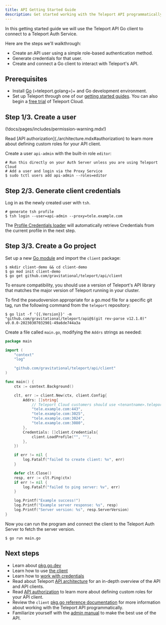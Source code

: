 ```yaml
---
title: API Getting Started Guide
description: Get started working with the Teleport API programmatically using Go.
---
```


In this getting started guide we will use the Teleport API Go client to connect
to a Teleport Auth Service.

Here are the steps we'll walkthrough:

- Create an API user using a simple role-based authentication method.
- Generate credentials for that user.
- Create and connect a Go client to interact with Teleport's API.

## Prerequisites

- Install [Go](https://golang.org/doc/install) (=teleport.golang=)+ and Go development environment.
- Set up Teleport through one of our [getting started guides](../try-out-teleport/introduction.mdx). You can also begin a [free trial](https://goteleport.com/signup/) of Teleport Cloud.

## Step 1/3. Create a user

(!docs/pages/includes/permission-warning.mdx!)

<Admonition type="tip" title="Tip">
  Read [API authorization](./architecture.mdx#authorization) to learn more about defining custom roles for your API client.
</Admonition>

Create a user `api-admin` with the built-in role `editor`:

```code
# Run this directly on your Auth Server unless you are using Teleport Cloud
# Add a user and login via the Proxy Service
$ sudo tctl users add api-admin --roles=editor
```

## Step 2/3. Generate client credentials

Log in as the newly created user with `tsh`.

```code
# generate tsh profile
$ tsh login --user=api-admin --proxy=tele.example.com
```

The [Profile Credentials loader](https://pkg.go.dev/github.com/gravitational/teleport/api/client#LoadProfile)
will automatically retrieve Credentials from the current profile in the next step.

## Step 3/3. Create a Go project

Set up a new [Go module](https://golang.org/doc/tutorial/create-module) and import the `client` package:

```code
$ mkdir client-demo && cd client-demo
$ go mod init client-demo
$ go get github.com/gravitational/teleport/api/client
```

<Admonition type="tip" title="API Version">
To ensure compatibility, you should use a version of Teleport's API library that matches
the major version of Teleport running in your cluster.

To find the pseudoversion appropriate for a go.mod file for a specific git tag,
run the following command from the `teleport` repository:

```code
$ go list -f '{{.Version}}' -m "github.com/gravitational/teleport/api@$(git rev-parse v12.1.0)"
v0.0.0-20230307032901-49a6de744a3a
```
</Admonition>

Create a file called `main.go`, modifying the `Addrs` strings as needed:

```go
package main

import (
	"context"
	"log"

	"github.com/gravitational/teleport/api/client"
)

func main() {
	ctx := context.Background()

	clt, err := client.New(ctx, client.Config{
		Addrs: []string{
			// Teleport Cloud customers should use <tenantname>.teleport.sh
			"tele.example.com:443",
			"tele.example.com:3025",
			"tele.example.com:3024",
			"tele.example.com:3080",
 		},
		Credentials: []client.Credentials{
			client.LoadProfile("", ""),
		},
	})

	if err != nil {
		log.Fatalf("failed to create client: %v", err)
	}

	defer clt.Close()
	resp, err := clt.Ping(ctx)
	if err != nil {
		log.Fatalf("failed to ping server: %v", err)
	}

	log.Printf("Example success!")
	log.Printf("Example server response: %s", resp)
	log.Printf("Server version: %s", resp.ServerVersion)
}
```

Now you can run the program and connect the client to the Teleport Auth Server to fetch the server version.

```code
$ go run main.go
```

## Next steps

- Learn about [pkg.go.dev](https://pkg.go.dev/github.com/gravitational/teleport/api/client)
- Learn how to use [the client](https://pkg.go.dev/github.com/gravitational/teleport/api/client#Client)
- Learn how to [work with credentials](https://pkg.go.dev/github.com/gravitational/teleport/api/client#Credentials)
- Read about Teleport [API architecture](./architecture.mdx) for an in-depth overview of the API and API clients.
- Read [API authorization](./architecture.mdx#authorization) to learn more about defining custom roles for your API client.
- Review the `client` [pkg.go reference documentation](https://pkg.go.dev/github.com/gravitational/teleport/api/client) for more information about working with the Teleport API programmatically.
- Familiarize yourself with the [admin manual](../management/admin.mdx) to make the best use of the API.
